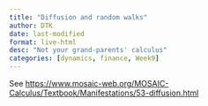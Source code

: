 ```yaml
---
title: "Diffusion and random walks"
author: DTK
date: last-modified
format: live-html
desc: "Not your grand-parents' calculus"
categories: [dynamics, finance, Week9]
---
```


See <https://www.mosaic-web.org/MOSAIC-Calculus/Textbook/Manifestations/53-diffusion.html>
